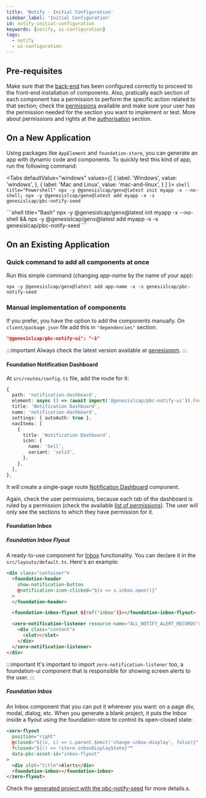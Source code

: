 ---
title: 'Notify - Initial Configuration'
sidebar_label: 'Initial Configuration'
id: notify-initial-configuration
keywords: [notify, ui-configuration]
tags:
  - notify
  - ui-configuration
---


## Pre-requisites

Make sure that the [back-end](/docs/05_components/notifications/notifications-server/01_configuring-runtime.mdx) has been configured correctly to proceed to the front-end installation of components. Also, pratically each section of each component has a permission to perform the specific action related to that section; check the [permissions](/docs/05_components/notifications/notifications-ui/03_permissions.mdx) available and make sure your user has the permission needed for the section you want to implement or test. More about permissions and rights at the [authorisation](/docs/03_server/05_access-control/09_authorisation.mdx) section.

## On a New Application

Using packages like `AppElement` and `foundation-store`, you can generate an app with dynamic code and components. To quickly test this kind of app, run the following command:

<Tabs
  defaultValue="windows"
  values={[
    { label: 'Windows', value: 'windows', },
    { label: 'Mac and Linux', value: 'mac-and-linux', }
  ]
}>
  <TabItem value="windows">
    ```shell title="Powershell"
    npx -y @genesislcap/genx@latest init myapp -x --no-shell; npx -y @genesislcap/genx@latest add myapp -x -s genesislcap/pbc-notify-seed
    ```
  </TabItem>

  <TabItem value= 'mac-and-linux'>
    ```shell title="Bash"
    npx -y @genesislcap/genx@latest init myapp -x --no-shell && npx -y @genesislcap/genx@latest add myapp -x -s genesislcap/pbc-notify-seed
    ```
  </TabItem>
</Tabs>

## On an Existing Application

### Quick command to add all components at once

Run this simple command (changing _app-name_ by the name of your app):
```shell
npx -y @genesislcap/genx@latest add app-name -x -s genesislcap/pbc-notify-seed
```

### Manual implementation of components

If you prefer, you have the option to add the components manually. On `client/package.json` file add this in `"dependencies"` section:

```json
"@genesislcap/pbc-notify-ui": "~1"
```

:::important
Always check the latest version available at [genesisnpm](https://www.npmjs.com/~genesisnpm).
:::

#### Foundation Notification Dashboard

At `src/routes/config.ts` file, add the route for it:

```typescript
{
  path: 'notification-dashboard',
  element: async () => (await import('@genesislcap/pbc-notify-ui')).FoundationNotificationDashboard,
  title: 'Notification Dashboard',
  name: 'notification-dashboard',
  settings: { autoAuth: true },
  navItems: [
    {
      title: 'Notification Dashboard',
      icon: {
        name: 'bell',
        variant: 'solid',
      },
    },
  ],
},
```

It will create a single-page route [Notification Dashboard](/components/notifications/notifications-ui/notify-ui-components/#notification-dashboard) component.

Again, check the user permissions, because each tab of the dashboard is ruled by a permission (check the available [list of permissions](/docs/05_components/notifications/notifications-ui/03_permissions.mdx)). The user will only see the sections to which they have permission for it.

#### Foundation Inbox

##### Foundation Inbox Flyout

A ready-to-use component for [Inbox](/components/notifications/notifications-ui/notify-ui-components/#inbox) functionality. You can declare it in the `src/layouts/default.ts`. Here's an example:

```html
<div class="container">
  <foundation-header
    show-notification-button
    @notification-icon-clicked="${x => x.inbox.open()}"
  >
  </foundation-header>

  <foundation-inbox-flyout ${ref('inbox')}></foundation-inbox-flyout>

  <zero-notification-listener resource-name="ALL_NOTIFY_ALERT_RECORDS">
    <div class="content">
      <slot></slot>
    </div>
  </zero-notification-listener>
</div>
```

:::important
It's important to import ```zero-notification-listener``` too, a foundation-ui component that is responsible for showing screen alerts to the user.
:::

##### Foundation Inbox

An Inbox component that you can put it wherever you want: on a page div, modal, dialog, etc. When you generate a blank project, it puts the Inbox inside a flyout using the foundation-store to control its open-closed state:

```html
<zero-flyout
  position="right"
  @closed="${(x, c) => c.parent.$emit('change-inbox-display', false)}"
  ?closed="${() => !store.inboxDisplayState}""
  data-pbc-asset-id="inbox-flyout"
>
  <div slot="title">Alerts</div>
  <foundation-inbox></foundation-inbox>
</zero-flyout>
```

Check the [generated project with the pbc-notify-seed](#on-a-new-application) for more details.s.